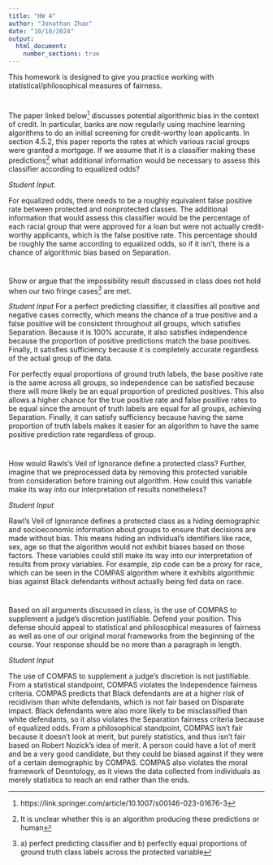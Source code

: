 ```yaml
---
title: "HW 4"
author: "Jonathan Zhao"
date: "10/10/2024"
output: 
  html_document:
    number_sections: true
---
```


This homework is designed to give you practice working with statistical/philosophical measures of fairness. 

#
The paper linked below^[https://link.springer.com/article/10.1007/s00146-023-01676-3] discusses potential algorithmic bias in the context of credit.  In particular, banks are now regularly using machine learning algorithms to do an initial screening for credit-worthy loan applicants.  In section 4.5.2, this paper reports the rates at which various racial groups were granted a mortgage.  If we assume that it is a classifier making these predictions^[It is unclear whether this is an algorithm producing these predictions or human] what additional information would be necessary to assess this classifier according to equalized odds?

*Student Input*.  

For equalized odds, there needs to be a roughly equivalent false positive rate between protected and nonprotected classes. The additional information that would assess this classifier would be the percentage of each racial group that were approved for a loan but were not actually credit-worthy applicants, which is the false positive rate. This percentage should be roughly the same according to equalized odds, so if it isn't, there is a chance of algorithmic bias based on Separation.




#
Show or argue that the impossibility result discussed in class does not hold when our two fringe cases^[a) perfect predicting classifier and b) perfectly equal proportions of ground truth class labels across the protected variable] are met.  

*Student Input*
For a perfect predicting classifier, it classifies all positive and negative cases correctly, which means the chance of a true positive and a false positive will be consistent throughout all groups, which satisfies Separation. Because it is 100% accurate, it also satisfies independence because the proportion of positive predictions match the base positives. Finally, it satisfies sufficiency because it is completely accurate regardless of the actual group of the data.

For perfectly equal proportions of ground truth labels, the base positive rate is the same across all groups, so independence can be satisfied because there will more likely be an equal proportion of predicted positives. This also allows a higher chance for the true positive rate and false positive rates to be equal since the amount of truth labels are equal for all groups, achieving Separation. Finally, it can satisfy sufficiency because having the same proportion of truth labels makes it easier for an algorithm to have the same positive prediction rate regardless of group.


#

How would Rawls's Veil of Ignorance define a protected class?  Further, imagine that we preprocessed data by removing this protected variable from consideration before training out algorithm.  How could this variable make its way into our interpretation of results nonetheless?

*Student Input*

Rawl's Veil of Ignorance defines a protected class as a hiding demographic and socioeconomic information about groups to ensure that decisions are made without bias. This means hiding an individual's identifiers like race, sex, age so that the algorithm would not exhibit biases based on those factors. These variables could still make its way into our interpretation of results from proxy variables. For example, zip code can be a proxy for race, which can be seen in the COMPAS algorithm where it exhibits algorithmic bias against Black defendants without actually being fed data on race.


#

Based on all arguments discussed in class, is the use of COMPAS to supplement a judge's discretion justifiable.  Defend your position.  This defense should appeal to statistical and philosophical measures of fairness as well as one of our original moral frameworks from the beginning of the course.  Your response should be no more than a paragraph in length. 

*Student Input*

The use of COMPAS to supplement a judge's discretion is not justifiable. From a statistical standpoint, COMPAS violates the Independence fairness criteria. COMPAS predicts that Black defendants are at a higher risk of recidivism than white defendants, which is not fair based on Disparate impact. Black defendants were also more likely to be misclassified than white defendants, so it also violates the Separation fairness criteria because of equalized odds. From a philosophical standpoint, COMPAS isn't fair because it doesn't look at merit, but purely statistics, and thus isn't fair based on Robert Nozick's idea of merit. A person could have a lot of merit and be a very good candidate, but they could be biased against if they were of a certain demographic by COMPAS. COMPAS also violates the moral framework of Deontology, as it views the data collected from individuals as merely statistics to reach an end rather than the ends. 
